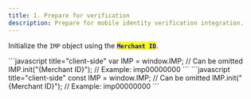 ```yaml
---
title: 1. Prepare for verification
description: Prepare for mobile identity verification integration.
---
```



Initialize the `IMP` object using the <mark style="color:blue;">**`Merchant ID`**</mark>.

<Tabs>
<Tab title="JavaScript">
```javascript title="client-side"
var IMP = window.IMP; // Can be omitted
IMP.init("{Merchant ID}"); // Example: imp00000000
```

</Tab>

<Tab title="JS ES Next">
```javascript title="client-side"
const IMP = window.IMP; // Can be omitted
IMP.init("{Merchant ID}"); // Example: imp00000000
```

</Tab>
</Tabs>
